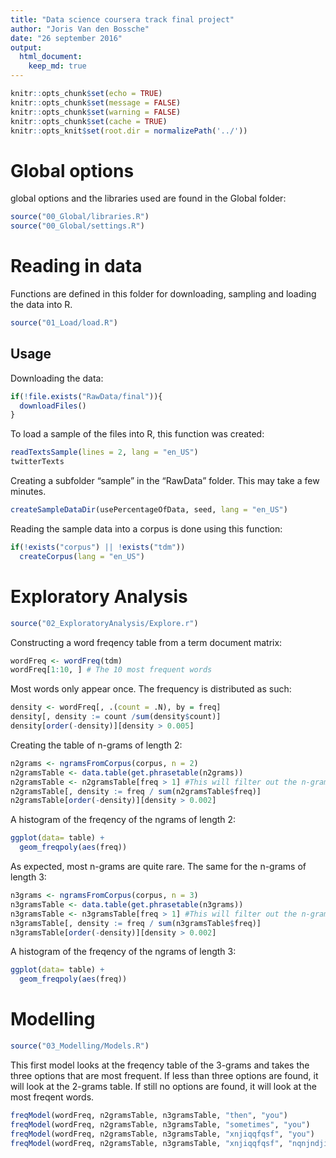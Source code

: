 ```yaml
---
title: "Data science coursera track final project"
author: "Joris Van den Bossche"
date: "26 september 2016"
output: 
  html_document:
    keep_md: true
---
```


```r
knitr::opts_chunk$set(echo = TRUE)
knitr::opts_chunk$set(message = FALSE)
knitr::opts_chunk$set(warning = FALSE)
knitr::opts_chunk$set(cache = TRUE)
knitr::opts_knit$set(root.dir = normalizePath('../'))
```

# Global options
global options and the libraries used are found in the Global folder:
```r
source("00_Global/libraries.R")
source("00_Global/settings.R")
```


# Reading in data
Functions are defined in this folder for downloading, sampling and loading the data into R.
```r
source("01_Load/load.R")
```

## Usage
Downloading the data:
```r
if(!file.exists("RawData/final")){
  downloadFiles()
}
```

To load a sample of the files into R, this function was created:
```r
readTextsSample(lines = 2, lang = "en_US")
twitterTexts
```

Creating a subfolder "sample" in the "RawData" folder. This may take a few minutes.
```r
createSampleDataDir(usePercentageOfData, seed, lang = "en_US")
```

Reading the sample data into a corpus is done using this function:
```r
if(!exists("corpus") || !exists("tdm"))
  createCorpus(lang = "en_US")
```

# Exploratory Analysis
```r
source("02_ExploratoryAnalysis/Explore.r")
```

Constructing a word freqency table from a term document matrix:
```r
wordFreq <- wordFreq(tdm)
wordFreq[1:10, ] # The 10 most frequent words
```

Most words only appear once. The frequency is distributed as such:
```r
density <- wordFreq[, .(count = .N), by = freq]
density[, density := count /sum(density$count)]
density[order(-density)][density > 0.005]
```

Creating the table of n-grams of length 2:
```r
n2grams <- ngramsFromCorpus(corpus, n = 2)
n2gramsTable <- data.table(get.phrasetable(n2grams))
n2gramsTable <- n2gramsTable[freq > 1] #This will filter out the n-grams that were unique 
n2gramsTable[, density := freq / sum(n2gramsTable$freq)]
n2gramsTable[order(-density)][density > 0.002]
```

A histogram of the freqency of the ngrams of length 2:
```r
ggplot(data= table) + 
  geom_freqpoly(aes(freq))
```

As expected, most n-grams are quite rare. The same for the n-grams of length 3:
```r
n3grams <- ngramsFromCorpus(corpus, n = 3)
n3gramsTable <- data.table(get.phrasetable(n3grams))
n3gramsTable <- n3gramsTable[freq > 1] #This will filter out the n-grams that were unique 
n3gramsTable[, density := freq / sum(n3gramsTable$freq)]
n3gramsTable[order(-density)][density > 0.002]
```

A histogram of the freqency of the ngrams of length 3:
```r
ggplot(data= table) + 
  geom_freqpoly(aes(freq))
```

# Modelling
```r
source("03_Modelling/Models.R")
```

This first model looks at the freqency table of the 3-grams and takes the three options that are most frequent. If less than three options are found, it will look at the 2-grams table. If still no options are found, it will look at the most freqent words.
```r
freqModel(wordFreq, n2gramsTable, n3gramsTable, "then", "you")
freqModel(wordFreq, n2gramsTable, n3gramsTable, "sometimes", "you")
freqModel(wordFreq, n2gramsTable, n3gramsTable, "xnjiqqfqsf", "you")
freqModel(wordFreq, n2gramsTable, n3gramsTable, "xnjiqqfqsf", "nqnjndjiqpdns")
```

